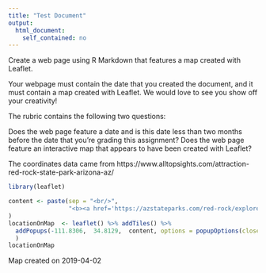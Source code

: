 ```yaml
---
title: "Test Document"
output: 
  html_document:
    self_contained: no
---
```


Create a web page using R Markdown that features a map created with Leaflet.

Your webpage must contain the date that you created the document, and it must contain a map created with Leaflet. We would love to see you show off your creativity!

The rubric contains the following two questions:

Does the web page feature a date and is this date less than two months before the date that you're grading this assignment?
Does the web page feature an interactive map that appears to have been created with Leaflet?


The coordinates data came from https://www.alltopsights.com/attraction-red-rock-state-park-arizona-az/


```r
library(leaflet)

content <- paste(sep = "<br/>",
                 "<b><a href='https://azstateparks.com/red-rock/explore/maps'>Red Rock State Park, AZ</a></b>"
)
locationOnMap  <- leaflet() %>% addTiles() %>% 
  addPopups(-111.8306,  34.8129,  content, options = popupOptions(closeButton = FALSE)
  )
locationOnMap 
```
Map created on 2019-04-02
